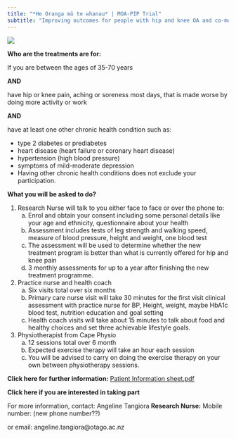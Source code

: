 ```yaml
---
title: "*He Oranga mō te whanau* | MOA-PIP Trial"
subtitle: "Improving outcomes for people with hip and knee OA and co-morbidities"
---
```


![](../_images/moa-pip-logo.jpg)

**Who are the treatments are for:** 

If you are between the ages of 35-70 years

**AND**

have hip or knee pain, aching or soreness most days, that is made worse by doing more activity or work

**AND**

have at least one other chronic health condition such as:

* type 2 diabetes or prediabetes 
* heart disease (heart failure or coronary heart disease) 
* hypertension (high blood pressure) 
* symptoms of mild-moderate depression 
* Having other chronic health conditions does not exclude your participation.  

**What you will be asked to do?** 

1. Research Nurse will talk to you either face to face or over the phone to:
    a) Enrol and obtain your consent including some personal details like your age and ethnicity, questionnaire about your health
    b) Assessment includes tests of leg strength and walking speed, measure of blood pressure, height and weight, one blood test
    c) The assessment will be used to determine whether the new treatment program is better than what is currently offered for hip and knee pain
    d) 3 monthly assessments for up to a year after finishing the new treatment programme.
  
2. Practice nurse and health coach
    a) Six visits total over six months
    b) Primary care nurse visit will take 30 minutes for the first visit clinical assessment with practice nurse for BP, Height, weight, maybe HbA1c blood test, nutrition education and goal setting
    c) Health coach visits will take about 15 minutes to talk about food and healthy choices and set three achievable lifestyle goals.
  
3. Physiotherapist from Cape Physio 
    a) 12 sessions total over 6 month
    b) Expected exercise therapy will take an hour each session
    c) You will be advised to carry on doing the exercise therapy on your own between physiotherapy sessions.  

**Click here for further information:**
[Patient Information sheet.pdf](Participant-Information-Sheet.pdf){target="_blank"}

**Click here if you are interested in taking part** 

For more information, contact: Angeline Tangiora **Research Nurse:** Mobile number: (new phone number??)

or email: angeline.tangiora@otago.ac.nz
